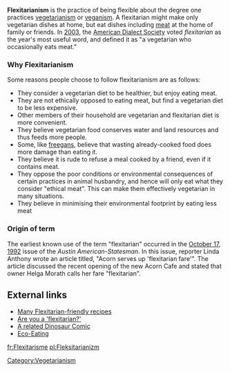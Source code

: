 '''Flexitarianism''' is the practice of being flexible about the degree one practices [[vegetarianism]] or [[veganism]]. A flexitarian might make only vegetarian dishes at home, but eat dishes including [[meat]] at the home of family or friends. In [[2003]], the [[American Dialect Society]] voted ''flexitarian'' as the year's most useful word, and defined it as "a vegetarian who occasionally eats meat."

===Why Flexitarianism===

Some reasons people choose to follow flexitarianism are as follows:

* They consider a vegetarian diet to be healthier, but enjoy eating meat.
* They are not ethically opposed to eating meat, but find a vegetarian diet to be less expensive.
* Other members of their household are vegetarian and flexitarian diet is more convenient.
* They believe vegetarian food conserves water and land resources and thus feeds more people.
* Some, like [[freegan]]s, believe that wasting already-cooked food does more damage than eating it.
* They believe it is rude to refuse a meal cooked by a friend, even if it contains meat.
* They oppose the poor conditions or environmental consequences of certain practices in animal husbandry, and hence will only eat what they consider "ethical meat". This can make them effectively vegetarian in many situations.
* They believe in minimising their environmental footprint by eating less meat

===Origin of term===

The earliest known use of the term "flexitarian" occurred in the [[October 17]], [[1992]] issue of the ''Austin American-Statesman''. In this issue, reporter Linda Anthony wrote an article titled, "Acorn serves up 'flexitarian fare'". The article discussed the recent opening of the new Acorn Cafe and stated that owner Helga Morath calls her fare "flexitarian".

==External links==
* [http://www.mediterrasian.com/delicious_recipes.htm Many Flexitarian-friendly recipes]
* [http://msnbc.msn.com/id/4541605/ Are you a 'flexitarian?']
* [http://www.qwantz.com/index.pl?comic=704 A related Dinosaur Comic]
* [http://www.brook.com/veg/ Eco-Eating]

[[Category:Vegetarianism]]
[[fr:Flexitarisme]]
[[pl:Fleksitarianizm]]